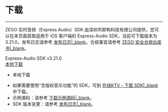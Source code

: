 # 下载

- - -

ZEGO 实时音频（Express Audio）SDK 由深圳市即构科技有限公司提供，您可以在本页面获取适用于 iOS 客户端的 Express-Audio SDK，当前可下载版本为 3.21.0，发布日志请参考 [发布日志\|_blank](!DownloadSDK/Release_Notes)，合规事宜请参考 [ZEGO 安全合规白皮书\|_blank](#16142)。

<div class="sdk-download-wrapper download-area">
  <div class="sdk-download-item-wrapper">
    <div class="download-title">Express-Audio SDK v3.21.0</div>
    <div class="download-selector">
      <div class="download-select-wrapper" style="padding-right: 0;">
        <a class="download-target-btn" href="javascript:void(0);">本地下载</a>
        <ul class="download-dropdown-list">
          <li data-href="https://storage.zego.im/rtc/ZegoExpressAudio/ios/ZegoExpressAudio-ios-shared-objc.zip"
            class="dropdown-option">
            本地下载
          </li>   
        </ul> 
      </div>  
    </div>  
  </div>
</div>     


<div class="mk-hint">

- 如果需要使用“含版权音乐功能”的 SDK，可到 [在线KTV - 下载 SDK\|_blank](#15044) 中下载。
- 示例源码：请参考 [下载示例源码\|_blank](!DownloadDemo/DownloadDemo)。
- SDK 版本变更：请参考 [发布日志\|_blank](!DownloadSDK/Release_Notes)。
</div>




<!-- Zego-Split-Line Do Not Remove Me -->

